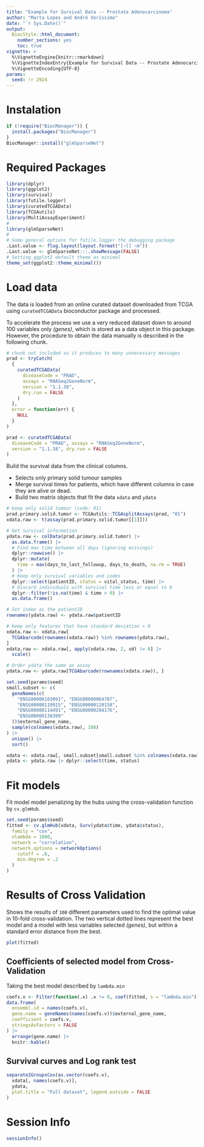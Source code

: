 ```yaml
---
title: "Example for Survival Data -- Prostate Adenocarcinoma"
author: "Marta Lopes and André Veríssimo"
date: "`r Sys.Date()`"
output: 
  BiocStyle::html_document:
    number_sections: yes
    toc: true
vignette: >
  %\VignetteEngine{knitr::rmarkdown}
  %\VignetteIndexEntry{Example for Survival Data -- Prostate Adenocarcinoma}
  %\VignetteEncoding{UTF-8}
params:
  seed: !r 2924
--- 
```


# Instalation

```r
if (!require("BiocManager")) {
  install.packages("BiocManager")
}
BiocManager::install("glmSparseNet")
```

# Required Packages

```r
library(dplyr)
library(ggplot2)
library(survival)
library(futile.logger)
library(curatedTCGAData)
library(TCGAutils)
library(MultiAssayExperiment)
#
library(glmSparseNet)
#
# Some general options for futile.logger the debugging package
.Last.value <- flog.layout(layout.format("[~l] ~m"))
.Last.value <- glmSparseNet:::.showMessage(FALSE)
# Setting ggplot2 default theme as minimal
theme_set(ggplot2::theme_minimal())
```

# Load data

The data is loaded from an online curated dataset downloaded from TCGA using 
`curatedTCGAData` bioconductor package and processed.

To accelerate the process we use a very reduced dataset down to around 100 
variables only *(genes)*, which is stored as a data object in this package. 
However, the procedure to obtain the data manually is described in the 
following chunk.

```r
# chunk not included as it produces to many unnecessary messages
prad <- tryCatch(
  {
    curatedTCGAData(
      diseaseCode = "PRAD",
      assays = "RNASeq2GeneNorm",
      version = "1.1.38",
      dry.run = FALSE
    )
  },
  error = function(err) {
    NULL
  }
)
```

```r
prad <- curatedTCGAData(
  diseaseCode = "PRAD", assays = "RNASeq2GeneNorm",
  version = "1.1.38", dry.run = FALSE
)
```

Build the survival data from the clinical columns.

* Selects only primary solid tumour samples
* Merge survival times for patients, which have different columns in case they 
are alive or dead.
* Build two matrix objects that fit the data `xdata` and `ydata`

```r
# keep only solid tumour (code: 01)
prad.primary.solid.tumor <- TCGAutils::TCGAsplitAssays(prad, "01")
xdata.raw <- t(assay(prad.primary.solid.tumor[[1]]))

# Get survival information
ydata.raw <- colData(prad.primary.solid.tumor) |>
  as.data.frame() |>
  # Find max time between all days (ignoring missings)
  dplyr::rowwise() |>
  dplyr::mutate(
    time = max(days_to_last_followup, days_to_death, na.rm = TRUE)
  ) |>
  # Keep only survival variables and codes
  dplyr::select(patientID, status = vital_status, time) |>
  # Discard individuals with survival time less or equal to 0
  dplyr::filter(!is.na(time) & time > 0) |>
  as.data.frame()

# Set index as the patientID
rownames(ydata.raw) <- ydata.raw$patientID

# keep only features that have standard deviation > 0
xdata.raw <- xdata.raw[
  TCGAbarcode(rownames(xdata.raw)) %in% rownames(ydata.raw),
]
xdata.raw <- xdata.raw[, apply(xdata.raw, 2, sd) != 0] |>
  scale()

# Order ydata the same as assay
ydata.raw <- ydata.raw[TCGAbarcode(rownames(xdata.raw)), ]

set.seed(params$seed)
small.subset <- c(
  geneNames(c(
    "ENSG00000103091", "ENSG00000064787",
    "ENSG00000119915", "ENSG00000120158",
    "ENSG00000114491", "ENSG00000204176",
    "ENSG00000138399"
  ))$external_gene_name,
  sample(colnames(xdata.raw), 100)
) |>
  unique() |>
  sort()

xdata <- xdata.raw[, small.subset[small.subset %in% colnames(xdata.raw)]]
ydata <- ydata.raw |> dplyr::select(time, status)
```

# Fit models

Fit model model penalizing by the hubs using the cross-validation function by 
`cv.glmHub`.

```r
set.seed(params$seed)
fitted <- cv.glmHub(xdata, Surv(ydata$time, ydata$status),
  family = "cox",
  nlambda = 1000,
  network = "correlation",
  network.options = networkOptions(
    cutoff = .6,
    min.degree = .2
  )
)
```

# Results of Cross Validation

Shows the results of `100` different parameters used to find the optimal value
in 10-fold cross-validation. The two vertical dotted lines represent the best
model and a model with less variables selected *(genes)*, but within a standard 
error distance from the best.

```r
plot(fitted)
```

## Coefficients of selected model from Cross-Validation

Taking the best model described by `lambda.min`

```r
coefs.v <- Filter(function(.x) .x != 0, coef(fitted, s = "lambda.min")[, 1])
data.frame(
  ensembl.id = names(coefs.v),
  gene.name = geneNames(names(coefs.v))$external_gene_name,
  coefficient = coefs.v,
  stringsAsFactors = FALSE
) |>
  arrange(gene.name) |>
  knitr::kable()
```

## Survival curves and Log rank test

```r
separate2GroupsCox(as.vector(coefs.v),
  xdata[, names(coefs.v)],
  ydata,
  plot.title = "Full dataset", legend.outside = FALSE
)
```

# Session Info

```r
sessionInfo()
```
